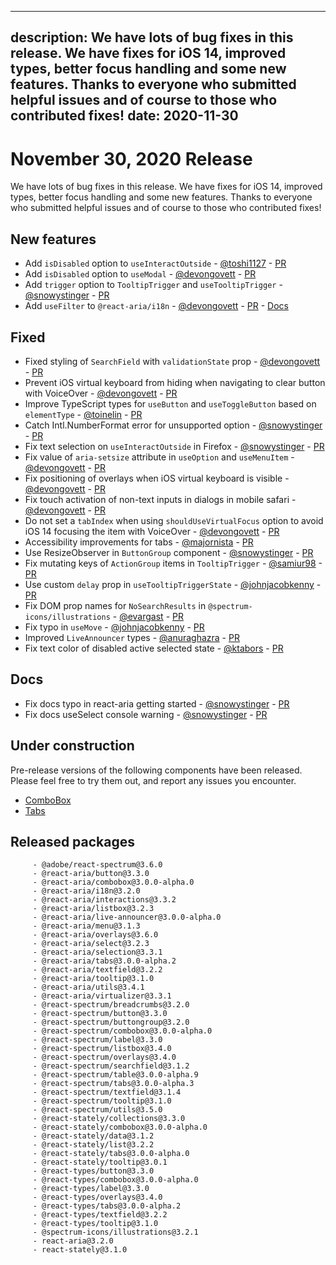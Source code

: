 <!-- Copyright 2020 Adobe. All rights reserved.
This file is licensed to you under the Apache License, Version 2.0 (the "License");
you may not use this file except in compliance with the License. You may obtain a copy
of the License at http://www.apache.org/licenses/LICENSE-2.0
Unless required by applicable law or agreed to in writing, software distributed under
the License is distributed on an "AS IS" BASIS, WITHOUT WARRANTIES OR REPRESENTATIONS
OF ANY KIND, either express or implied. See the License for the specific language
governing permissions and limitations under the License. -->


---
description: We have lots of bug fixes in this release. We have fixes for iOS 14, improved types, better focus handling and some new features. Thanks to everyone who submitted helpful issues and of course to those who contributed fixes!
date: 2020-11-30
---

# November 30, 2020 Release
We have lots of bug fixes in this release. We have fixes for iOS 14, improved types, better focus handling and some new features. Thanks to everyone who submitted helpful issues and of course to those who contributed fixes!

## New features
- Add `isDisabled` option to `useInteractOutside` - [@toshi1127](https://github.com/toshi1127) - [PR](https://github.com/watheia/rsp-kit/pull/1273)
- Add `isDisabled` option to `useModal` - [@devongovett](https://github.com/devongovett) - [PR](https://github.com/watheia/rsp-kit/pull/1176)
- Add `trigger` option to `TooltipTrigger` and `useTooltipTrigger` - [@snowystinger](https://github.com/snowystinger) - [PR](https://github.com/watheia/rsp-kit/pull/1226)
- Add `useFilter` to `@react-aria/i18n` - [@devongovett](https://github.com/devongovett) - [PR](https://github.com/watheia/rsp-kit/pull/1307) - [Docs](https://react-spectrum.adobe.com/react-aria/useFilter.html)
## Fixed
- Fixed styling of `SearchField` with `validationState` prop - [@devongovett](https://github.com/devongovett) - [PR](https://github.com/watheia/rsp-kit/pull/1176)
- Prevent iOS virtual keyboard from hiding when navigating to clear button with VoiceOver - [@devongovett](https://github.com/devongovett) - [PR](https://github.com/watheia/rsp-kit/pull/1176)
- Improve TypeScript types for `useButton` and `useToggleButton` based on `elementType` - [@toinelin](https://github.com/toinelin) - [PR](https://github.com/watheia/rsp-kit/pull/1191)
- Catch Intl.NumberFormat error for unsupported option - [@snowystinger](https://github.com/snowystinger) - [PR](https://github.com/watheia/rsp-kit/pull/1249)
- Fix text selection on `useInteractOutside` in Firefox - [@snowystinger](https://github.com/snowystinger) - [PR](https://github.com/watheia/rsp-kit/pull/1240)
- Fix value of `aria-setsize` attribute in `useOption` and `useMenuItem` - [@devongovett](https://github.com/devongovett) - [PR](https://github.com/watheia/rsp-kit/pull/1176)
- Fix positioning of overlays when iOS virtual keyboard is visible - [@devongovett](https://github.com/devongovett) - [PR](https://github.com/watheia/rsp-kit/pull/1176)
- Fix touch activation of non-text inputs in dialogs in mobile safari - [@devongovett](https://github.com/devongovett) - [PR](https://github.com/watheia/rsp-kit/pull/1290')
- Do not set a `tabIndex` when using `shouldUseVirtualFocus` option to avoid iOS 14 focusing the item with VoiceOver - [@devongovett](https://github.com/devongovett) - [PR](https://github.com/watheia/rsp-kit/pull/1176)
- Accessibility improvements for tabs - [@majornista](https://github.com/majornista) - [PR](https://github.com/watheia/rsp-kit/pull/1237)
- Use ResizeObserver in `ButtonGroup` component - [@snowystinger](https://github.com/snowystinger) - [PR](https://github.com/watheia/rsp-kit/pull/1225)
- Fix mutating keys of `ActionGroup` items in `TooltipTrigger` - [@samiur98](https://github.com/samiur98) - [PR](https://github.com/watheia/rsp-kit/pull/1242)
- Use custom `delay` prop in `useTooltipTriggerState` - [@johnjacobkenny](https://github.com/johnjacobkenny) - [PR](https://github.com/watheia/rsp-kit/pull/1201)
- Fix DOM prop names for `NoSearchResults` in `@spectrum-icons/illustrations`  - [@evargast](https://github.com/evargast) - [PR](https://github.com/watheia/rsp-kit/pull/1255)
- Fix typo in `useMove` - [@johnjacobkenny](https://github.com/johnjacobkenny) - [PR](https://github.com/watheia/rsp-kit/pull/1218)
- Improved `LiveAnnouncer` types - [@anuraghazra](https://github.com/anuraghazra) - [PR](https://github.com/watheia/rsp-kit/pull/1210)
- Fix text color of disabled active selected state  - [@ktabors](https://github.com/ktabors) - [PR](https://github.com/watheia/rsp-kit/pull/1232)
## Docs
- Fix docs typo in react-aria getting started - [@snowystinger](https://github.com/snowystinger) - [PR](https://github.com/watheia/rsp-kit/pull/1254)
- Fix docs useSelect console warning - [@snowystinger](https://github.com/snowystinger) - [PR](https://github.com/watheia/rsp-kit/pull/1222)


## Under construction

Pre-release versions of the following components have been released. Please feel free to try them out, and report any issues you encounter.


- [ComboBox](http://react-spectrum.adobe.com/react-spectrum/ComboBox.html)
- [Tabs](http://react-spectrum.adobe.com/react-spectrum/Tabs.html)


## Released packages
```
     - @adobe/react-spectrum@3.6.0
     - @react-aria/button@3.3.0
     - @react-aria/combobox@3.0.0-alpha.0
     - @react-aria/i18n@3.2.0
     - @react-aria/interactions@3.3.2
     - @react-aria/listbox@3.2.3
     - @react-aria/live-announcer@3.0.0-alpha.0
     - @react-aria/menu@3.1.3
     - @react-aria/overlays@3.6.0
     - @react-aria/select@3.2.3
     - @react-aria/selection@3.3.1
     - @react-aria/tabs@3.0.0-alpha.2
     - @react-aria/textfield@3.2.2
     - @react-aria/tooltip@3.1.0
     - @react-aria/utils@3.4.1
     - @react-aria/virtualizer@3.3.1
     - @react-spectrum/breadcrumbs@3.2.0
     - @react-spectrum/button@3.3.0
     - @react-spectrum/buttongroup@3.2.0
     - @react-spectrum/combobox@3.0.0-alpha.0
     - @react-spectrum/label@3.3.0
     - @react-spectrum/listbox@3.4.0
     - @react-spectrum/overlays@3.4.0
     - @react-spectrum/searchfield@3.1.2
     - @react-spectrum/table@3.0.0-alpha.9
     - @react-spectrum/tabs@3.0.0-alpha.3
     - @react-spectrum/textfield@3.1.4
     - @react-spectrum/tooltip@3.1.0
     - @react-spectrum/utils@3.5.0
     - @react-stately/collections@3.3.0
     - @react-stately/combobox@3.0.0-alpha.0
     - @react-stately/data@3.1.2
     - @react-stately/list@3.2.2
     - @react-stately/tabs@3.0.0-alpha.0
     - @react-stately/tooltip@3.0.1
     - @react-types/button@3.3.0
     - @react-types/combobox@3.0.0-alpha.0
     - @react-types/label@3.3.0
     - @react-types/overlays@3.4.0
     - @react-types/tabs@3.0.0-alpha.2
     - @react-types/textfield@3.2.2
     - @react-types/tooltip@3.1.0
     - @spectrum-icons/illustrations@3.2.1
     - react-aria@3.2.0
     - react-stately@3.1.0
```
